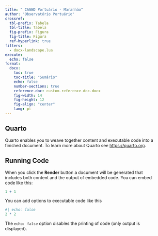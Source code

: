 ```yaml
---
title: " CAGED Portuário - Maranhão"
author: "Observatório Portuário"
crossref: 
  tbl-prefix: Tabela
  tbl-title: Tabela
  fig-prefix: Figura
  fig-title: Figura
  ref-hyperlink: true
filters:
  - docx-landscape.lua
execute:
  echo: false
format:
  docx: 
    toc: true
    toc-title: "Sumário"
    echo: false
    number-sections: true
    reference-doc: custom-reference-doc.docx
    fig-width: 14
    fig-height: 12
    fig-align: "center"
    lang: pt
---
```


## Quarto

Quarto enables you to weave together content and executable code into a finished document. To learn more about Quarto see <https://quarto.org>.

## Running Code

When you click the **Render** button a document will be generated that includes both content and the output of embedded code. You can embed code like this:

```r
1 + 1
```

You can add options to executable code like this

```r
#| echo: false
2 * 2
```

The `echo: false` option disables the printing of code (only output is displayed).
